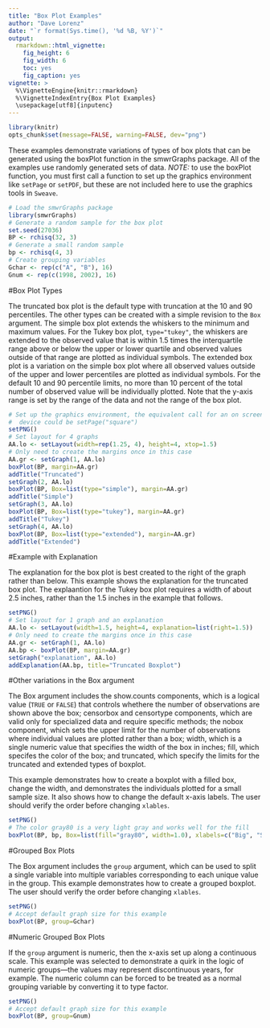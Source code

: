 ```yaml
---
title: "Box Plot Examples"
author: "Dave Lorenz"
date: "`r format(Sys.time(), '%d %B, %Y')`"
output:
  rmarkdown::html_vignette:
    fig_height: 6
    fig_width: 6
    toc: yes
    fig_caption: yes
vignette: >
  %\VignetteEngine{knitr::rmarkdown}
  %\VignetteIndexEntry{Box Plot Examples}
  \usepackage[utf8]{inputenc}
---
```


```r
library(knitr)
opts_chunk$set(message=FALSE, warning=FALSE, dev="png")
```

These examples demonstrate variations of types of box plots that can be 
generated using the boxPlot function in the smwrGraphs package.
All of the examples use randomly generated sets of data.
*NOTE:* to use the boxPlot function, you must first call
a function to set up the graphics environment like `setPage`
or `setPDF`, but these are not included here to use the graphics
tools in `Sweave`.

```r
# Load the smwrGraphs package
library(smwrGraphs)
# Generate a random sample for the box plot
set.seed(27036)
BP <- rchisq(32, 3)
# Generate a small random sample
bp <- rchisq(4, 3)
# Create grouping variables
Gchar <- rep(c("A", "B"), 16)
Gnum <- rep(c(1998, 2002), 16)
```


#Box Plot Types

The truncated box plot is the default type with truncation at the 10 and 90 percentiles. The other types can be created with a simple revision to the `Box` argument. The simple box plot extends the whiskers to the minimum and maximum values. For the Tukey box plot, `type="tukey"`, the whiskers are extended to the observed value that is within 1.5 times the interquartile range above or below the upper or lower quartile and observed values outside of that range are plotted as individual symbols. The extended box plot is a variation on the simple box plot where all observed values outside of the upper and lower percentiles are plotted as individual symbols. For the default 10 and 90 percentile limits, no more than 10 percent of the total number of observed value will be individually plotted. Note that the y-axis range is set by the range of the data and not the range of the box plot.

```r
# Set up the graphics environment, the equivalent call for an on screen
#  device could be setPage("square")
setPNG()
# Set layout for 4 graphs
AA.lo <- setLayout(width=rep(1.25, 4), height=4, xtop=1.5)
# Only need to create the margins once in this case
AA.gr <- setGraph(1, AA.lo)
boxPlot(BP, margin=AA.gr)
addTitle("Truncated")
setGraph(2, AA.lo)
boxPlot(BP, Box=list(type="simple"), margin=AA.gr)
addTitle("Simple")
setGraph(3, AA.lo)
boxPlot(BP, Box=list(type="tukey"), margin=AA.gr)
addTitle("Tukey")
setGraph(4, AA.lo)
boxPlot(BP, Box=list(type="extended"), margin=AA.gr)
addTitle("Extended")

```


#Example with Explanation

The explanation for the box plot is best created to the right of the graph rather than below. This example shows the explanation for the truncated box plot. The explaantion for the Tukey box plot requires a width of about 2.5 inches, rather than the 1.5 inches in the example that follows.

```r
setPNG()
# Set layout for 1 graph and an explanation
AA.lo <- setLayout(width=1.5, height=4, explanation=list(right=1.5))
# Only need to create the margins once in this case
AA.gr <- setGraph(1, AA.lo)
AA.bp <- boxPlot(BP, margin=AA.gr)
setGraph("explanation", AA.lo)
addExplanation(AA.bp, title="Truncated Boxplot")

```


#Other variations in the Box argument

The Box argument includes the show.counts components, which is a logical value (`TRUE` or `FALSE`) that controls whethere the number of observations are shown above the box; censorbox and censortype components, which are valid only for specialized data and require specific methods; the nobox component, which sets the upper limit for the number of observations where individual values are plotted rather than a box; width, which is a single numeric value that specifies the width of the box in inches; fill, which specifes the color of the box; and truncated, which specify the limits for the truncated and extended types of boxplot.

This example demonstrates how to create a boxplot with a filled box, change the width, and demonstrates the individuals plotted for a small sample size. It also shows how to change the default x-axis labels. The user should verify the order before changing `xlables`.

```r
setPNG()
# The color gray80 is a very light gray and works well for the fill
boxPlot(BP, bp, Box=list(fill="gray80", width=1.0), xlabels=c("Big", "Small"))

```


#Grouped Box Plots

The Box argument includes the `group` argument, which can be used to
split a single variable into multiple variables corresponding to each unique
value in the group. This example demonstrates how to create a grouped
boxplot. The user should verify the order before changing `xlables`.

```r
setPNG()
# Accept default graph size for this example
boxPlot(BP, group=Gchar)
```

#Numeric Grouped Box Plots

If the `group` argument is numeric, then the x-axis set up along a
continuous scale. This example was selected to demonstrate a quirk in the logic of numeric groups---the values may represent discontinuous years, for example. The numeric column can be forced to be treated as a normal grouping variable by converting it to type factor.

```r
setPNG()
# Accept default graph size for this example
boxPlot(BP, group=Gnum)

```




